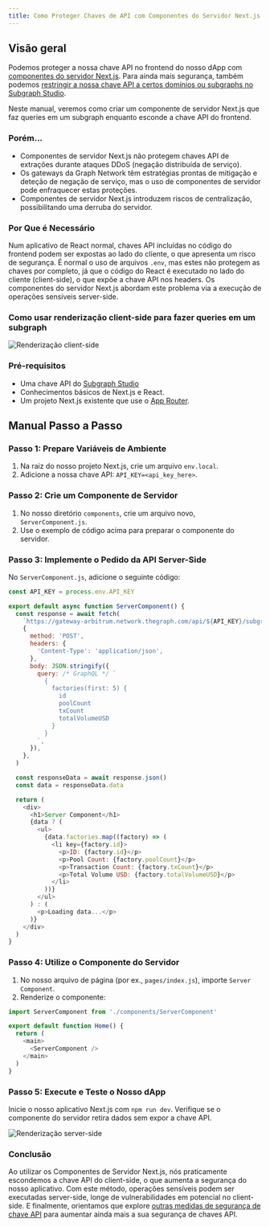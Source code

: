 ```yaml
---
title: Como Proteger Chaves de API com Componentes do Servidor Next.js
---
```


## Visão geral

Podemos proteger a nossa chave API no frontend do nosso dApp com [componentes do servidor Next.js](https://nextjs.org/docs/app/building-your-application/rendering/server-components). Para ainda mais segurança, também podemos [restringir a nossa chave API a certos domínios ou subgraphs no Subgraph Studio](/cookbook/upgrading-a-subgraph/#securing-your-api-key).

Neste manual, veremos como criar um componente de servidor Next.js que faz queries em um subgraph enquanto esconde a chave API do frontend.

### Porém...

- Componentes de servidor Next.js não protegem chaves API de extrações durante ataques DDoS (negação distribuída de serviço).
- Os gateways da Graph Network têm estratégias prontas de mitigação e deteção de negação de serviço, mas o uso de componentes de servidor pode enfraquecer estas proteções.
- Componentes de servidor Next.js introduzem riscos de centralização, possibilitando uma derruba do servidor.

### Por Que é Necessário

Num aplicativo de React normal, chaves API incluídas no código do frontend podem ser expostas ao lado do cliente, o que apresenta um risco de segurança. É normal o uso de arquivos `.env`, mas estes não protegem as chaves por completo, já que o código do React é executado no lado do cliente (client-side), o que expõe a chave API nos headers. Os componentes do servidor Next.js abordam este problema via a execução de operações sensíveis server-side.

### Como usar renderização client-side para fazer queries em um subgraph

![Renderização client-side](/img/api-key-client-side-rendering.png)

### Pré-requisitos

- Uma chave API do [Subgraph Studio](https://thegraph.com/studio)
- Conhecimentos básicos de Next.js e React.
- Um projeto Next.js existente que use o [App Router](https://nextjs.org/docs/app).

## Manual Passo a Passo

### Passo 1: Prepare Variáveis de Ambiente

1. Na raiz do nosso projeto Next.js, crie um arquivo `env.local`.
2. Adicione a nossa chave API: `API_KEY=<api_key_here>`.

### Passo 2: Crie um Componente de Servidor

1. No nosso diretório `components`, crie um arquivo novo, `ServerComponent.js`.
2. Use o exemplo de código acima para preparar o componente do servidor.

### Passo 3: Implemente o Pedido da API Server-Side

No `ServerComponent.js`, adicione o seguinte código:

```javascript
const API_KEY = process.env.API_KEY

export default async function ServerComponent() {
  const response = await fetch(
    `https://gateway-arbitrum.network.thegraph.com/api/${API_KEY}/subgraphs/id/HUZDsRpEVP2AvzDCyzDHtdc64dyDxx8FQjzsmqSg4H3B`,
    {
      method: 'POST',
      headers: {
        'Content-Type': 'application/json',
      },
      body: JSON.stringify({
        query: /* GraphQL */ `
          {
            factories(first: 5) {
              id
              poolCount
              txCount
              totalVolumeUSD
            }
          }
        `,
      }),
    },
  )

  const responseData = await response.json()
  const data = responseData.data

  return (
    <div>
      <h1>Server Component</h1>
      {data ? (
        <ul>
          {data.factories.map((factory) => (
            <li key={factory.id}>
              <p>ID: {factory.id}</p>
              <p>Pool Count: {factory.poolCount}</p>
              <p>Transaction Count: {factory.txCount}</p>
              <p>Total Volume USD: {factory.totalVolumeUSD}</p>
            </li>
          ))}
        </ul>
      ) : (
        <p>Loading data...</p>
      )}
    </div>
  )
}
```

### Passo 4: Utilize o Componente do Servidor

1. No nosso arquivo de página (por ex., `pages/index.js`), importe `Server Component`.
2. Renderize o componente:

```javascript
import ServerComponent from './components/ServerComponent'

export default function Home() {
  return (
    <main>
      <ServerComponent />
    </main>
  )
}
```

### Passo 5: Execute e Teste o Nosso dApp

Inicie o nosso aplicativo Next.js com `npm run dev`. Verifique se o componente do servidor retira dados sem expor a chave API.

![Renderização server-side](/img/api-key-server-side-rendering.png)

### Conclusão

Ao utilizar os Componentes de Servidor Next.js, nós praticamente escondemos a chave API do client-side, o que aumenta a segurança do nosso aplicativo. Com este método, operações sensíveis podem ser executadas server-side, longe de vulnerabilidades em potencial no client-side. E finalmente, orientamos que explore [outras medidas de segurança de chave API](/subgraphs/querying/managing-api-keys/) para aumentar ainda mais a sua segurança de chaves API.
